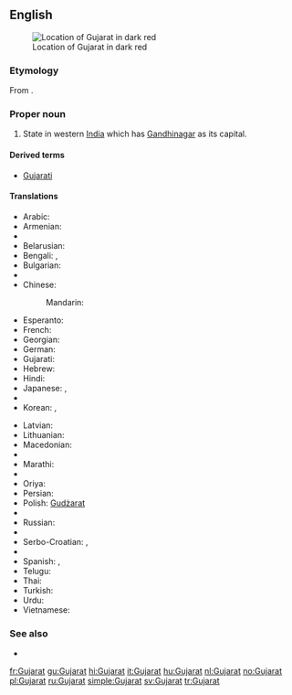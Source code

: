 ==English==
{{wikipedia}}
[[Image:Gujarat in India (disputed hatched).svg|thumb|Location of Gujarat in dark red]]

===Etymology===
From {{etyl|gu}} {{term|ગુજરાત|lang=gu|sc=Gujr}}.

===Proper noun===
{{en-proper noun}}

# State in western [[India]] which has [[Gandhinagar]] as its capital.

====Derived terms====
* [[Gujarati]]

====Translations====
{{trans-top|state in India}}
* Arabic: {{t-|ar|غوجارات|m|tr=ghujaraat}}
* Armenian: {{t-|hy|Գուջարաթ|tr=Guǰarat’}}
* {{trreq|Assamese}}
* Belarusian: {{t-|be|Гуджарат|m|tr=Gudžarát}}
* Bengali: {{t-|bn|গুজরাট|sc=Beng}}, {{t-|bn|গুজরাত|sc=Beng}}
* Bulgarian: {{t-|bg|Гуджарат|m|tr=Gudžarát}}
* {{trreq|Chhattisgarhi}}
* Chinese:
*: Mandarin: {{t|cmn|古吉拉特邦|tr=Gǔjílātè-bāng|sc=Hani}}
* Esperanto: {{t-|eo|Guĝarato}}
* French: {{t+|fr|Gujarat|m}}
* Georgian: {{t-|ka|გუჯარათი|sc=Geor}}
* German: {{t-|de|Gujarat|n}}
* Gujarati: {{t+|gu|ગુજરાત|tr=gujarāt|sc=Gujr}}
* Hebrew: {{t-|he|גוג'אראט}}
* Hindi: {{t+|hi|गुजरात|tr=gujarāt}}
* Japanese: {{t-|ja|グジャラート州|tr=Gujarāto-shū}},  {{t-|ja|グジャラート|tr=Gujarāto}}
* {{trreq|Kannada}}
* Korean: {{t-|ko|구자라트 주|tr=Gujaratteu ju|sc=Hang}},  {{t-|ko|구자라트|tr=Gujaratteu|sc=Hang}}
{{trans-mid}}
* Latvian: {{t-|lv|Gudžarāta}}
* Lithuanian: {{t-|lt|Gudžaratas|m}}
* Macedonian: {{t-|mk|Гуџарат|m|tr=Gudžarát}}
* {{trreq|Malayalam}}
* Marathi: {{t-|mr|गुजरात|tr=gujarāt|sc=Deva}}
* {{trreq|Mizo}}
* Oriya: {{t-|or|ଗୁଜୁରାଟ|sc=Orya}}
* Persian: {{t-|fa|گجرات|alt=گُجَرات}}
* Polish: [[Gudżarat]] {{m}}
* {{trreq|Punjabi}}
* Russian: {{t-|ru|Гуджарат|m|tr=Gudžarát}}
* {{trreq|Santali}}
* Serbo-Croatian: {{t-|sh|Гуџарат|m|sc=Cyrl}},  {{t-|sh|Gujarat|m}}
* {{trreq|Sikkimese}}
* Spanish: {{t-|es|Guyarat|m}},  {{t-|es|Gujarat|m}}
* Telugu: {{t+|te|గుజరాత్}}
* Thai: {{t-|th|รัฐคุชราต|tr=rát kú-chá-raa-dtor}}
* Turkish: {{t-|tr|Gucerat}}
* Urdu: {{t-|ur|گجرات|tr=gujarāt}}
* Vietnamese: {{t-|vi|Gujarat}}
{{trans-bottom}}

===See also===
* {{list|en|states of India}}


[[fr:Gujarat]]
[[gu:Gujarat]]
[[hi:Gujarat]]
[[it:Gujarat]]
[[hu:Gujarat]]
[[nl:Gujarat]]
[[no:Gujarat]]
[[pl:Gujarat]]
[[ru:Gujarat]]
[[simple:Gujarat]]
[[sv:Gujarat]]
[[tr:Gujarat]]